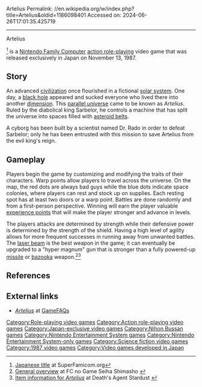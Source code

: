 Artelius
Permalink: //en.wikipedia.org/w/index.php?title=Artelius&oldid=1186098401
Accessed on: 2024-06-26T17:01:35.425719



------
Artelius
{{Infobox VG
|title = Artelius
|image = ArteliusBoxShotNES.jpg
|caption = Cover art
|developer = Nihon Bussan
|publisher = [[Nihon Bussan]]
|producer = Hiroshi Kitabata
|artist = Yuichi Watanabe <br> Motoko Ojiri
|released = {{vgrelease|JP|November 13, 1987<ref>[http://www.mobygames.com/game/nes/artelius Release information for ''Artelius''] at [[MobyGames]]</ref>}}
|genre = [[Action role-playing game|Action role-playing]]
|modes = [[Single-player video game|Single-player]]
|platforms = [[Nintendo Entertainment System|Family Computer]]
}}

{{nihongo|'''''Artelius'''''|アルテリオス}}<ref>[https://web.archive.org/web/20190114204412/https://superfamicom.org/famicom/info/artelius Japanese title] at SuperFamicom.org</ref> is a [[Nintendo Entertainment System|Nintendo Family Computer]] [[action role-playing game|action role-playing]] video game that was released exclusively in Japan on November 13, 1987.

==Story==
An advanced [[civilization]] once flourished in a fictional [[planetary system|solar system]]. One day, a [[black hole]] appeared and sucked everyone who lived there into another [[dimension]]. This [[Multiverse|parallel universe]] came to be known as ''Artelius''. Ruled by the diabolical king Sarbelor, he controls a machine that has split the universe into spaces filled with [[asteroid belt]]s.

A cyborg has been built by a scientist named Dr. Rado in order to defeat Sarbelor; only he has been entrusted with this mission to save Artelius from the evil king's reign.

==Gameplay==
{{external media
|float  = left
| width     = 270px
| video1    = [https://www.youtube.com/watch?v=gUWmzBSsXjU Video of the Famicom video game ''Artelius'']
}}

Players begin the game by customizing and modifying the traits of their characters. Warp points allow players to travel across the universe. On the map, the red dots are always bad guys while the blue dots indicate space colonies, where players can rest and stock up on supplies. Each resting spot has at least two doors or a warp point. Battles are done randomly and from a first-person perspective. Winning will earn the player valuable [[experience point]]s that will make the player stronger and advance in levels.

The players attacks are determined by strength while their defensive power is determined by the strength of the shield. Having a high level of agility allows for more frequent successes in running away from unwanted battles. The [[laser beam]] is the best weapon in the game; it can eventually be upgraded to a "hyper magnum" gun that is stronger than a fully powered-up [[missile]] or [[bazooka]] weapon.<ref>[http://www25.atwiki.jp/famicomall/pages/63.html General overview] at FC no Game Seiha Shimasho {{in lang|ja}}</ref><ref>[http://www.saturn.dti.ne.jp/~dastard/famicom/alte-itm.htm Item information for ''Artelius''] {{Webarchive|url=https://web.archive.org/web/20091002040506/http://www.saturn.dti.ne.jp/~dastard/famicom/alte-itm.htm# |date=2009-10-02 }} at Death's Agent Stardust {{in lang|ja}}</ref>

==References==
{{reflist}}

==External links==
* [http://www.gamefaqs.com/nes/578504-artelius/data ''Artelius''] at [[GameFAQs]]

[[Category:Role-playing video games]]
[[Category:Action role-playing video games]]
[[Category:Japan-exclusive video games]]
[[Category:Nihon Bussan games]]
[[Category:Nintendo Entertainment System games]]
[[Category:Nintendo Entertainment System-only games]]
[[Category:Science fiction video games]]
[[Category:1987 video games]]
[[Category:Video games developed in Japan]]